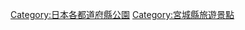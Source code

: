 {{Template:Category:都道府縣|公園}}
{{Commonscat|Parks in Miyagi prefecture}}
[[Category:日本各都道府縣公園|Category:日本各都道府縣公園]]

[[Category:宮城縣旅遊景點|Category:宮城縣旅遊景點]]